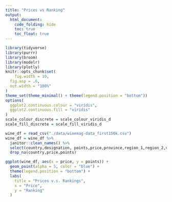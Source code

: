 ```yaml
---
title: "Prices vs Ranking"
output: 
  html_document:
    code_folding: hide
    toc: true
    toc_float: true
---
```


```r
library(tidyverse)
library(purrr)
library(broom)
library(modelr)
library(plotly)
knitr::opts_chunk$set(
	fig.width = 10, 
  fig.asp = .6,
  out.width = "100%"
)
theme_set(theme_minimal() + theme(legend.position = "bottom"))
options(
  ggplot2.continuous.colour = "viridis",
  ggplot2.continuous.fill = "viridis"
)
scale_colour_discrete = scale_colour_viridis_d
scale_fill_discrete = scale_fill_viridis_d
```


```r
wine_df = read_csv("./data/winemag-data_first150k.csv")
wine_df = wine_df %>% 
  janitor::clean_names() %>% 
  select(country,designation, points,price,province,region_1,region_2,variety,winery) %>% 
  drop_na(country,price,points)
```


```r
ggplot(wine_df, aes(x = price, y = points)) + 
  geom_point(alpha = 5, color = "blue") +
  theme(legend.position = "bottom") +
  labs(
    title = "Prices v.s. Rankings",
    x = "Price",
    y = "Ranking"
  ) 
```


